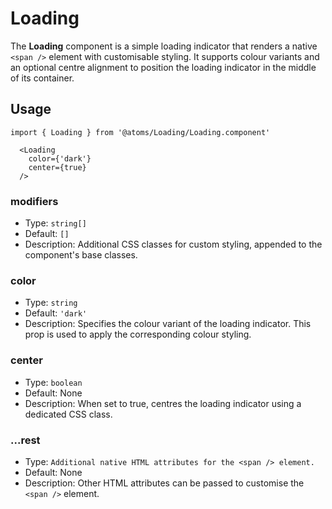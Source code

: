 
<Meta title='Atoms/Loading' />

# Loading

The **Loading** component is a simple loading indicator that renders a native `<span />` element with customisable styling. It supports colour variants and an optional centre alignment to position the loading indicator in the middle of its container.

## Usage

```tsx
import { Loading } from '@atoms/Loading/Loading.component'
```

```tsx
  <Loading
    color={'dark'}
    center={true}
  />
```

### modifiers

- Type: `string[]`
- Default: `[]`
- Description: Additional CSS classes for custom styling, appended to the component's base classes.

### color

- Type: `string`
- Default: `'dark'`
- Description: Specifies the colour variant of the loading indicator. This prop is used to apply the corresponding colour styling.

### center

- Type: `boolean`
- Default: None
- Description: When set to true, centres the loading indicator using a dedicated CSS class.

### ...rest

- Type: `Additional native HTML attributes for the <span /> element.`
- Default: None
- Description: Other HTML attributes can be passed to customise the `<span />` element.
